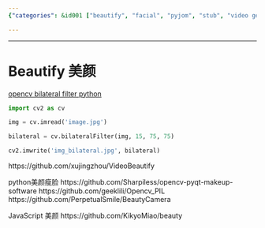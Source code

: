 ```yaml
---
{"categories": &id001 ["beautify", "facial", "pyjom", "stub", "video generator", "美颜"], "category": "Computer Vision", "date": "2022-07-10 10:59:49", "description": "This article discusses the application of a beauty filter, also known as the 'Beautify' filter, to images using OpenCV's bilateral filter in Python programming language. It provides links to GitHub repositories with code examples and tools for implementing this technique in various languages.", "tags": *id001, "title": "Beautify 美颜"}

---
```


------

# Beautify 美颜

[opencv bilateral filter python](https://www.codespeedy.com/bilateral-filter-in-opencv-in-python/)

```python
import cv2 as cv

img = cv.imread('image.jpg')

bilateral = cv.bilateralFilter(img, 15, 75, 75) 

cv2.imwrite('img_bilateral.jpg', bilateral)
```

https://github.com/xujingzhou/VideoBeautify

python美颜瘦脸
https://github.com/Sharpiless/opencv-pyqt-makeup-software
https://github.com/geeklili/Opencv_PIL
https://github.com/PerpetualSmile/BeautyCamera

JavaScript 美颜
https://github.com/KikyoMiao/beauty

